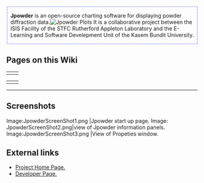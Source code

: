 <div style="margin-left:1px; border:2px dotted #9292FF; padding:0 1ex;">


'''Jpowder''' is an open-source charting software for displaying powder diffraction data.[[File:JpowderLogo.png|right|Jpowder Plots]] It is a collaborative project between the ISIS Facility of the STFC Rutherford Appleton Laboratory and the E-Learning and Software Develepment Unit of the Kasem Bundit University.




















</div>
== Pages on this Wiki ==
<table style="width:100%; vertical-align: top">
<tr style="vertical-align: top;">
<td style="width: 50%; vertical-align: top;">
{{Jpowder_Video_Tutorials}}
</td>


<td style="width: 50%; vertical-align: top;">
{{Jpowder_Applications}}
</td>


</tr>
</table>
<table style="width:100%; vertical-align: top">
<tr style="vertical-align: top;">

<td style="width: 50%; vertical-align: top;">
{{Installing_Jpowder}}
</td>

<td style="width: 50%; vertical-align: top;">
{{Jpowder_Development}}
</td>


</tr>
</table>


----

==Screenshots==

<gallery widths=200px heights=150px>
Image:JpowderScreenShot1.png |Jpowder start up page.
Image: JpowderScreenShot2.png|view of Jpowder information panels.
Image:JpowderScreenShot3.png |View of Propeties window.

</gallery>

== External links ==
*[http://www.jpowder.org  Project Home Page.]
*[http://code.google.com/p/jpowder Developer Page.]